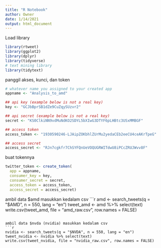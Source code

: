 ```yaml
---
title: "R Notebook"
author: Owner
date: 1/14/2021
output: html_document
---
```


Load library
```r
library(rtweet)
library(ggplot2)
library(dplyr)
library(tidyverse)
# text mining library
library(tidytext)
```

panggil akses, kunci, dan token
```r
# whatever name you assigned to your created app
appname <- "Analysis_to_amd"

## api key (example below is not a real key)
key <- "GCJbBprSB1dZe9CuZqySUzvr2"

## api secret (example below is not a real key)
secret <- "KS0ClkiNN9vdMuNdKO2SDYL5bXIwG3DTYF6pLHBtc3USxMMBGF"

## access token
access_token <- "1930590246-LJAipZOKbhlZUrMu2yedaCEb2eeCU4ceAKrTpeG"

## access secret
access_secret <- "RJn7cgkfr7ChSYFQnUeVOQUGRWITdwU8iPCcZRUJWvv8F"
```

buat tokennya
```r
twitter_token <- create_token(
  app = appname,
  consumer_key = key,
  consumer_secret = secret,
  access_token = access_token,
  access_secret = access_secret)
```

ambil data $amd masukkan kedalam csv
```r
amd <- search_tweets(q = "$AMD", n = 550, lang = "en")
tweet_amd <- amd %>% select(text)
write.csv(tweet_amd, file = "amd_raw.csv", row.names = FALSE)
```

ambil data $nvda (nvidia) masukkan kedalam csv
```r
nvidia <- search_tweets(q = "$NVDA", n = 550, lang = "en")
tweet_nvidia <- nvidia %>% select(text)
write.csv(tweet_nvidia, file = "nvidia_raw.csv", row.names = FALSE)
```
